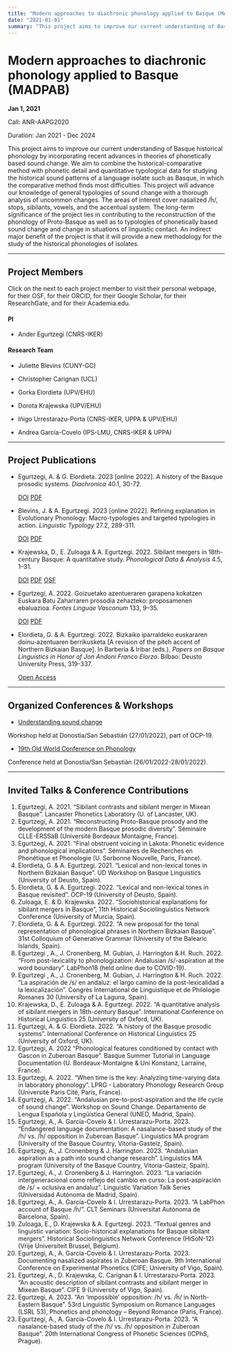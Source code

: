 ```yaml
---
title: "Modern approaches to diachronic phonology applied to Basque (MADPAB)"
date: "2021-01-01"
summary: "This project aims to improve our current understanding of Basque historical phonology by incorporating recent advances in theories of phonetically based sound change. We aim to combine the historical-comparative method with phonetic detail and quantitative typological data for studying the historical sound patterns of a language isolate such as Basque, in which the comparative method finds most difficulties. This project will advance our knowledge of general typologies of sound change with a thorough analysis of uncommon changes. The areas of interest cover nasalized /h̃/, stops, sibilants, vowels, and the accentual system. The long-term significance of the project lies in contributing to the reconstruction of the phonology of Proto-Basque as well as to typologies of phonetically based sound change and change in situations of linguistic contact. An indirect major benefit of the project is that it will provide a new methodology for the study of the historical phonologies of isolates."
---
```


# Modern approaches to diachronic phonology applied to Basque (MADPAB)

**Jan 1, 2021**

Call: ANR-AAPG2020

Duration: Jan 2021 - Dec 2024

This project aims to improve our current understanding of Basque historical phonology by incorporating recent advances in theories of phonetically based sound change. We aim to combine the historical-comparative method with phonetic detail and quantitative typological data for studying the historical sound patterns of a language isolate such as Basque, in which the comparative method finds most difficulties. This project will advance our knowledge of general typologies of sound change with a thorough analysis of uncommon changes. The areas of interest cover nasalized /h̃/, stops, sibilants, vowels, and the accentual system. The long-term significance of the project lies in contributing to the reconstruction of the phonology of Proto-Basque as well as to typologies of phonetically based sound change and change in situations of linguistic contact. An indirect major benefit of the project is that it will provide a new methodology for the study of the historical phonologies of isolates.

---

## Project Members
Click on the <i class = "fas fa-user"></i> next to each project member to visit their personal webpage, <i class = "ai ai-osf ai-lg"></i> for their OSF, <i class = "ai ai-orcid ai-lg"></i> for their ORCID, <i class = "ai ai-google-scholar ai-lg"></i> for their Google Scholar, <i class = "ai ai-researchgate ai-lg"></i> for their ResearchGate, and <i class = "ai ai-academia ai-lg"></i> for their Academia.edu.

#### PI

 * Ander Egurtzegi (CNRS-IKER) [<i class = "fas fa-user"></i>](https://egurtzegi.github.io/) [<i class = "ai ai-osf ai-lg"></i>](https://osf.io/mhdj4/) [<i class = "ai ai-orcid ai-lg"></i>](https://orcid.org/0000-0002-3451-323X/) [<i class = "ai ai-google-scholar ai-lg"></i>](http://scholar.google.com/citations?user=HyhNsDkAAAAJ/) [<i class = "ai ai-researchgate ai-lg"></i>](https://www.researchgate.net/profile/Ander-Egurtzegi/) [<i class = "ai ai-academia ai-lg"></i>](https://cnrs.academia.edu/AnderEgurtzegi/)

#### Research Team

 * Juliette Blevins (CUNY-GC) [<i class = "fas fa-user"></i>](https://julietteblevins.ws.gc.cuny.edu/) [<i class = "ai ai-google-scholar ai-lg"></i>](https://scholar.google.com/citations?user=CBEWVrEAAAAJ/)

 * Christopher Carignan (UCL) [<i class = "fas fa-user"></i>](https://www.christophercarignan.com/) [<i class = "ai ai-osf ai-lg"></i>](https://osf.io/5ucv8/) [<i class = "ai ai-orcid ai-lg"></i>](https://orcid.org/0000-0002-1565-3691/) [<i class = "ai ai-google-scholar ai-lg"></i>](https://scholar.google.com/citations?user=naAMMOwAAAAJ/) [<i class = "ai ai-researchgate ai-lg"></i>](https://www.researchgate.net/profile/Christopher-Carignan/)

 * Gorka Elordieta (UPV/EHU) [<i class = "fas fa-user"></i>](https://hittlinguistics.wixsite.com/hitt/gorka-elordieta/) [<i class = "ai ai-orcid ai-lg"></i>](https://orcid.org/0000-0003-1235-6998/) [<i class = "ai ai-google-scholar ai-lg"></i>](https://scholar.google.com/citations?user=qMSZUasAAAAJ/) [<i class = "ai ai-researchgate ai-lg"></i>](https://www.researchgate.net/profile/Gorka-Elordieta/) [<i class = "ai ai-academia ai-lg"></i>](https://cnrs.academia.edu/GorkaElordieta/)

 * Dorota Krajewska (UPV/EHU) [<i class = "ai ai-osf ai-lg"></i>](https://osf.io/2c7j8/) [<i class = "ai ai-orcid ai-lg"></i>](https://orcid.org/0000-0002-6909-985X/) [<i class = "ai ai-google-scholar ai-lg"></i>](https://scholar.google.com/citations?user=N1fwk4IAAAAJ/) [<i class = "ai ai-researchgate ai-lg"></i>](https://www.researchgate.net/profile/Dorota-Krajewska/)

 * Iñigo Urrestarazu-Porta (CNRS-IKER, UPPA & UPV/EHU) [<i class = "ai ai-researchgate ai-lg"></i>](https://www.researchgate.net/profile/Inigo-Urrestarazu-Porta/)

 * Andrea García-Covelo (IPS-LMU, CNRS-IKER & UPPA)

---

## Project Publications
 * Egurtzegi, A. & G. Elordieta. 2023 [online 2022]. A history of the Basque prosodic systems. _Diachronica_ 40.1, 30-72.
   <div class="touch-aware-links">
     <a href="http://doi.org/10.1075/dia.20066.egu" class="doi-link"><i class="ai ai-doi"></i><span class="link-text">DOI</span></a>
     <a href="https://www.jbe-platform.com/content/journals/10.1075/dia.20066.egu" class="pdf-link"><i class="ai ai-open-access"></i><span class="link-text">PDF</span></a>
   </div>

 * Blevins, J. & A. Egurtzegi. 2023 [online 2022]. Refining explanation in Evolutionary Phonology: Macro-typologies and targeted typologies in action. _Linguistic Typology_ 27.2, 289-311.
   <div class="touch-aware-links">
     <a href="https://doi.org/10.1515/lingty-2021-0036" class="doi-link"><i class="ai ai-doi"></i><span class="link-text">DOI</span></a>
     <a href="https://www.degruyter.com/document/doi/10.1515/lingty-2021-0036" class="pdf-link"><i class="ai ai-open-access"></i><span class="link-text">PDF</span></a>
   </div>

 * Krajewska, D., E. Zuloaga & A. Egurtzegi. 2022. Sibilant mergers in 18th-century Basque: A quantitative study. _Phonological Data & Analysis_ 4.5, 1–31.
   <div class="touch-aware-links">
     <a href="https://doi.org/10.3765/pda.v4art5.67" class="doi-link"><i class="ai ai-doi"></i><span class="link-text">DOI</span></a>
     <a href="https://phondata.org/index.php/pda/article/view/67/43" class="pdf-link"><i class="ai ai-open-access"></i><span class="link-text">PDF</span></a>
     <a href="https://osf.io/t6a7w/" class="osf-link"><i class="ai ai-osf"></i><span class="link-text">OSF</span></a>
   </div>

 * Egurtzegi, A. 2022. Goizuetako azentueraren garapena kokatzen Euskara Batu Zaharraren prosodia zehazteko: proposamenen ebaluazioa. _Fontes Linguae Vasconum_ 133, 9–35.
   <div class="touch-aware-links">
     <a href="https://doi.org/10.35462/flv133.1" class="doi-link"><i class="ai ai-doi"></i><span class="link-text">DOI</span></a>
     <a href="https://www.culturanavarra.es/uploads/files/FLV133_01.pdf" class="pdf-link"><i class="ai ai-open-access"></i><span class="link-text">PDF</span></a>
   </div>

 * Elordieta, G. & A. Egurtzegi. 2022. Bizkaiko iparraldeko euskararen doinu-azentuaren berrikusketa [A revision of the pitch accent of Northern Bizkaian Basque]. In Barberia & Iribar (eds.), _Papers on Basque Linguistics in Honor of Jon Andoni Franco Elorza_. Bilbao: Deusto University Press, 319-337.
   <div class="touch-aware-links">
     <a href="../../publications/elordieta-egurtzegi-2022-bizkaiko-doinu-azentuaren/" class="pdf-link"><i class="ai ai-open-access"></i><span class="link-text">Open Access</span></a>
   </div>

---

## Organized Conferences & Workshops
 * [Understanding sound change](https://understandingsoundchange.netlify.app/)

 Workshop held at Donostia/San Sebastián (27/01/2022), part of OCP-19.

 * [19th Old World Conference on Phonology](https://sulfsbjorninn.wixsite.com/ocp19/)

 Conference held at Donostia/San Sebastián (26/01/2022-28/01/2022).

---

## Invited Talks & Conference Contributions
1.  Egurtzegi, A. 2021. "Sibilant contrasts and sibilant merger in Mixean Basque". Lancaster Phonetics Laboratory (U. of Lancaster, UK).
2.  Egurtzegi, A. 2021. "Reconstructing Proto-Basque prosody and the development of the modern Basque prosodic diversity". Séminaire CLLE-ERSSàB (Université Bordeaux Montaigne, France).
3.  Egurtzegi, A. 2021. "Final obstruent voicing in Lakota: Phonetic evidence and phonological implications". Séminaires de Recherches en Phonétique et Phonologie (U. Sorbonne Nouvelle, Paris, France).
4.  Elordieta, G. & A. Egurtzegi. 2021. "Lexical and non-lexical tones in Northern Bizkaian Basque". UD Workshop on Basque Linguistics (University of Deusto, Spain).
5.  Elordieta, G. & A. Egurtzegi. 2022. "Lexical and non-lexical tones in Basque revisited". OCP-19 (University of Deusto, Spain).
6.  Zuloaga, E. & D. Krajewska. 2022. "Sociohistorical explanations for sibilant mergers in Basque", 11th Historical Sociolinguistics Network Conference (University of Murcia, Spain).
7.  Elordieta, G. & A. Egurtzegi. 2022. "A new proposal for the tonal representation of phonological phrases in Northern Bizkaian Basque". 31st Colloquium of Generative Grammar (University of the Balearic Islands, Spain).
8.  Egurtzegi , A., J. Cronenberg, M. Gubian, J. Harrington & H. Ruch. 2022. "From post-lexicality to phonologization: Andalusian /s/-aspiration at the word boundary". LabPhon18 (held online due to COVID-19).
9.  Egurtzegi , A., J. Cronenberg, M. Gubian, J. Harrington & H. Ruch. 2022. "La aspiración de /s/ en andaluz: el largo camino de la post-lexicalidad a la lexicalización". Congrès International de Linguistique et de Philologie Romanes 30 (University of La Laguna, Spain).
10. Krajewska, D., E. Zuloaga & A. Egurtzegi. 2022. "A quantitative analysis of sibilant mergers in 18th-century Basque". International Conference on Historical Linguistics 25 (University of Oxford, UK).
11. Egurtzegi, A. & G. Elordieta. 2022. "A history of the Basque prosodic systems". International Conference on Historical Linguistics 25 (University of Oxford, UK).
12. Egurtzegi, A. 2022 "Phonological features conditioned by contact with Gascon in Zuberoan Basque". Basque Summer Tutorial in Language Documentation (U. Bordeaux-Montaigne & Uni Konstanz, Larraine, France).
13. Egurtzegi, A. 2022. "When time is the key: Analyzing time-varying data in laboratory phonology". LPRG - Laboratory Phonology Research Group (Université Paris Cité, Paris, France).
14. Egurtzegi, A. 2022. "Andalusian pre-to-post-aspiration and the life cycle of sound change". Workshop on Sound Change. Departamento de Lengua Española y Lingüística General (UNED, Madrid, Spain).
15. Egurtzegi, A., A. García-Covelo & I. Urrestarazu-Porta. 2023. "Endangered language documentation: A nasalance-based study of the /h/ vs. /h̃/ opposition in Zuberoan Basque". Linguistics MA program (University of the Basque Country, Vitoria-Gasteiz, Spain).
16. Egurtzegi, A., J. Cronenberg & J. Harrington. 2023. "Andalusian aspiration as a path into sound change research". Linguistics MA program (University of the Basque Country, Vitoria-Gasteiz, Spain).
17. Egurtzegi, A., J. Cronenberg & J. Harrington. 2023. "La variación intergeneracional como reflejo del cambio en curso: La post-aspiración de /s/ + oclusiva en andaluz". Linguistic Variation Talk Series (Universidad Autónoma de Madrid, Spain).
18. Egurtzegi, A., A. García-Covelo & I. Urrestarazu-Porta. 2023. "A LabPhon account of Basque /h̃/". CLT Seminars (Universitat Autònoma de Barcelona, Spain).
19. Zuloaga, E., D. Krajewska & A. Egurtzegi. 2023. "Textual genres and linguistic variation: Socio-historical explanations for Basque sibilant mergers". Historical Sociolinguistics Network Conference (HiSoN-12) (Vrije Universiteit Brussel, Belgium).
20. Egurtzegi, A., A. García-Covelo & I. Urrestarazu-Porta. 2023. Documenting nasalized aspirates in Zuberoan Basque. 9th International Conference on Experimental Phonetics (CIFE; University of Vigo, Spain).
21. Egurtzegi, A., D. Krajewska, C. Carignan & I. Urrestarazu-Porta. 2023. "An acoustic description of sibilant contrasts and sibilant merger in Mixean Basque". CIFE 9 (University of Vigo, Spain).
22. Egurtzegi, A. 2023. "An 'impossible' opposition: /h/ vs. /h̃/ in North-Eastern Basque". 53rd Linguistic Symposium on Romance Languages (LSRL 53), Phonetics and phonology – Beyond Romance (Paris, France).
23. Egurtzegi, A., A. García-Covelo & I. Urrestarazu-Porta. 2023. "A nasalance-based study of the /h/ vs. /h̃/ opposition in Zuberoan Basque". 20th International Congress of Phonetic Sciences (ICPhS, Prague). 